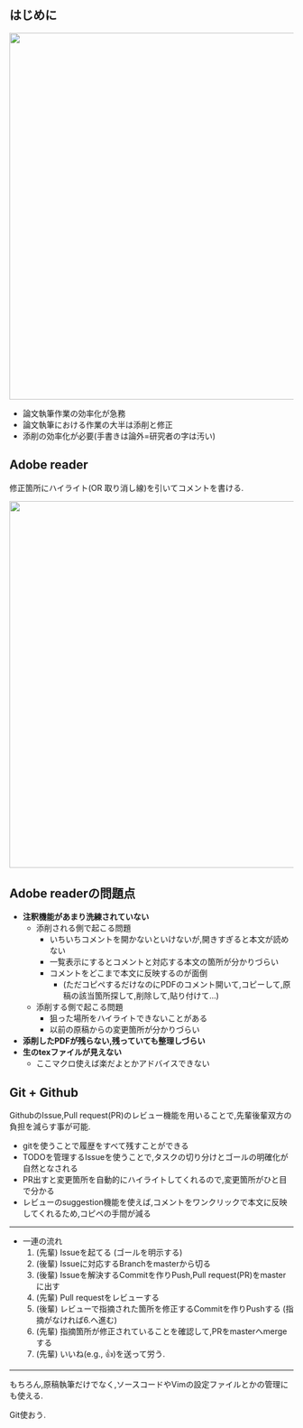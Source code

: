 ## はじめに 

<div align="center">
<img src="./fig/background.png" width="650px">
</div>

- 論文執筆作業の効率化が急務
- 論文執筆における作業の大半は添削と修正
- 添削の効率化が必要(手書きは論外=研究者の字は汚い)

## Adobe reader 

修正箇所にハイライト(OR 取り消し線)を引いてコメントを書ける.

<div align="center">
<img src="./fig/adobe.png" width="650px">
</div>


## Adobe readerの問題点

- **注釈機能があまり洗練されていない**
  - 添削される側で起こる問題 
    - いちいちコメントを開かないといけないが,開きすぎると本文が読めない
    - 一覧表示にするとコメントと対応する本文の箇所が分かりづらい
    - コメントをどこまで本文に反映するのが面倒
      - (ただコピペするだけなのにPDFのコメント開いて,コピーして,原稿の該当箇所探して,削除して,貼り付けて...)
  - 添削する側で起こる問題 
    - 狙った場所をハイライトできないことがある
    - 以前の原稿からの変更箇所が分かりづらい  
- **添削したPDFが残らない,残っていても整理しづらい**
- **生のtexファイルが見えない**
  - ここマクロ使えば楽だよとかアドバイスできない

## Git + Github 

GithubのIssue,Pull request(PR)のレビュー機能を用いることで,先輩後輩双方の負担を減らす事が可能.

- gitを使うことで履歴をすべて残すことができる
- TODOを管理するIssueを使うことで,タスクの切り分けとゴールの明確化が自然となされる
- PR出すと変更箇所を自動的にハイライトしてくれるので,変更箇所がひと目で分かる
- レビューのsuggestion機能を使えば,コメントをワンクリックで本文に反映してくれるため,コピペの手間が減る

---

  - 一連の流れ
    1. (先輩) Issueを起てる (ゴールを明示する)
    1. (後輩) Issueに対応するBranchをmasterから切る
    1. (後輩) Issueを解決するCommitを作りPush,Pull request(PR)をmasterに出す
    1. (先輩) Pull requestをレビューする
    1. (後輩) レビューで指摘された箇所を修正するCommitを作りPushする (指摘がなければ6.へ進む)
    1. (先輩) 指摘箇所が修正されていることを確認して,PRをmasterへmergeする
    1. (先輩) いいね(e.g., 👍)を送って労う.


---

もちろん,原稿執筆だけでなく,ソースコードやVimの設定ファイルとかの管理にも使える.

Git使おう.
